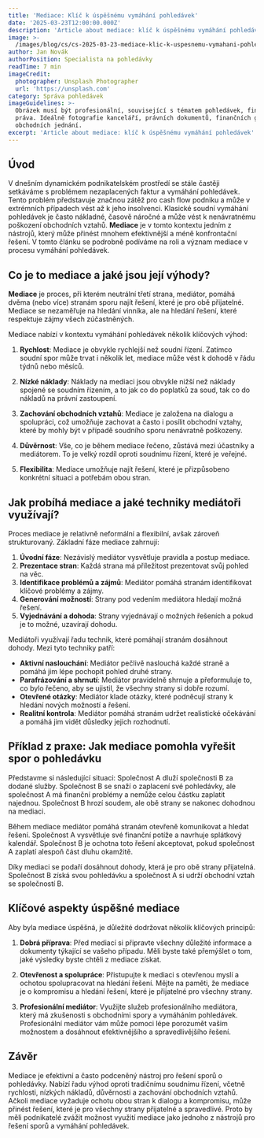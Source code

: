 ```yaml
---
title: 'Mediace: Klíč k úspěšnému vymáhání pohledávek'
date: '2025-03-23T12:00:00.000Z'
description: 'Article about mediace: klíč k úspěšnému vymáhání pohledávek'
image: >-
  /images/blog/cs/cs-2025-03-23-mediace-klic-k-uspesnemu-vymahani-pohledavek-1743103028418.jpg
author: Jan Novák
authorPosition: Specialista na pohledávky
readTime: 7 min
imageCredit:
  photographer: Unsplash Photographer
  url: 'https://unsplash.com'
category: Správa pohledávek
imageGuidelines: >-
  Obrázek musí být profesionální, související s tématem pohledávek, financí nebo
  práva. Ideálně fotografie kanceláří, právních dokumentů, finančních grafů nebo
  obchodních jednání.
excerpt: 'Article about mediace: klíč k úspěšnému vymáhání pohledávek'
---
```

## Úvod

V dnešním dynamickém podnikatelském prostředí se stále častěji setkáváme s problémem nezaplacených faktur a vymáhání pohledávek. Tento problém představuje značnou zátěž pro cash flow podniku a může v extrémních případech vést až k jeho insolvenci. Klasické soudní vymáhání pohledávek je často nákladné, časově náročné a může vést k nenávratnému poškození obchodních vztahů. **Mediace** je v tomto kontextu jedním z nástrojů, který může přinést mnohem efektivnější a méně konfrontační řešení. V tomto článku se podrobně podíváme na roli a význam mediace v procesu vymáhání pohledávek.

## Co je to mediace a jaké jsou její výhody?

**Mediace** je proces, při kterém neutrální třetí strana, mediátor, pomáhá dvěma (nebo více) stranám sporu najít řešení, které je pro obě přijatelné. Mediace se nezaměřuje na hledání vinníka, ale na hledání řešení, které respektuje zájmy všech zúčastněných.

Mediace nabízí v kontextu vymáhání pohledávek několik klíčových výhod:

1. **Rychlost**: Mediace je obvykle rychlejší než soudní řízení. Zatímco soudní spor může trvat i několik let, mediace může vést k dohodě v řádu týdnů nebo měsíců.

2. **Nízké náklady**: Náklady na mediaci jsou obvykle nižší než náklady spojené se soudním řízením, a to jak co do poplatků za soud, tak co do nákladů na právní zastoupení.

3. **Zachování obchodních vztahů**: Mediace je založena na dialogu a spolupráci, což umožňuje zachovat a často i posílit obchodní vztahy, které by mohly být v případě soudního sporu nenávratně poškozeny.

4. **Důvěrnost**: Vše, co je během mediace řečeno, zůstává mezi účastníky a mediátorem. To je velký rozdíl oproti soudnímu řízení, které je veřejné.

5. **Flexibilita**: Mediace umožňuje najít řešení, které je přizpůsobeno konkrétní situaci a potřebám obou stran.

## Jak probíhá mediace a jaké techniky mediátoři využívají?

Proces mediace je relativně neformální a flexibilní, avšak zároveň strukturovaný. Základní fáze mediace zahrnují:

1. **Úvodní fáze**: Nezávislý mediátor vysvětluje pravidla a postup mediace.
2. **Prezentace stran**: Každá strana má příležitost prezentovat svůj pohled na věc.
3. **Identifikace problémů a zájmů**: Mediátor pomáhá stranám identifikovat klíčové problémy a zájmy.
4. **Generování možností**: Strany pod vedením mediátora hledají možná řešení.
5. **Vyjednávání a dohoda**: Strany vyjednávají o možných řešeních a pokud je to možné, uzavírají dohodu.

Mediátoři využívají řadu technik, které pomáhají stranám dosáhnout dohody. Mezi tyto techniky patří:

- **Aktivní naslouchání**: Mediátor pečlivě naslouchá každé straně a pomáhá jim lépe pochopit pohled druhé strany.
- **Parafrázování a shrnutí**: Mediátor pravidelně shrnuje a přeformuluje to, co bylo řečeno, aby se ujistil, že všechny strany si dobře rozumí.
- **Otevřené otázky**: Mediátor klade otázky, které podněcují strany k hledání nových možností a řešení.
- **Realitní kontrola**: Mediátor pomáhá stranám udržet realistické očekávání a pomáhá jim vidět důsledky jejich rozhodnutí.

## Příklad z praxe: Jak mediace pomohla vyřešit spor o pohledávku

Představme si následující situaci: Společnost A dluží společnosti B za dodané služby. Společnost B se snaží o zaplacení své pohledávky, ale společnost A má finanční problémy a nemůže celou částku zaplatit najednou. Společnost B hrozí soudem, ale obě strany se nakonec dohodnou na mediaci.

Během mediace mediátor pomáhá stranám otevřeně komunikovat a hledat řešení. Společnost A vysvětluje své finanční potíže a navrhuje splátkový kalendář. Společnost B je ochotna toto řešení akceptovat, pokud společnost A zaplatí alespoň část dluhu okamžitě.

Díky mediaci se podaří dosáhnout dohody, která je pro obě strany přijatelná. Společnost B získá svou pohledávku a společnost A si udrží obchodní vztah se společností B.

## Klíčové aspekty úspěšné mediace

Aby byla mediace úspěšná, je důležité dodržovat několik klíčových principů:

1. **Dobrá příprava**: Před mediací si připravte všechny důležité informace a dokumenty týkající se vašeho případu. Měli byste také přemýšlet o tom, jaké výsledky byste chtěli z mediace získat.

2. **Otevřenost a spolupráce**: Přistupujte k mediaci s otevřenou myslí a ochotou spolupracovat na hledání řešení. Mějte na paměti, že mediace je o kompromisu a hledání řešení, které je přijatelné pro všechny strany.

3. **Profesionální mediátor**: Využijte služeb profesionálního mediátora, který má zkušenosti s obchodními spory a vymáháním pohledávek. Profesionální mediátor vám může pomoci lépe porozumět vašim možnostem a dosáhnout efektivnějšího a spravedlivějšího řešení.

## Závěr

Mediace je efektivní a často podceněný nástroj pro řešení sporů o pohledávky. Nabízí řadu výhod oproti tradičnímu soudnímu řízení, včetně rychlosti, nízkých nákladů, důvěrnosti a zachování obchodních vztahů. Ačkoli mediace vyžaduje ochotu obou stran k dialogu a kompromisu, může přinést řešení, které je pro všechny strany přijatelné a spravedlivé. Proto by měli podnikatelé zvážit možnost využití mediace jako jednoho z nástrojů pro řešení sporů a vymáhání pohledávek.
